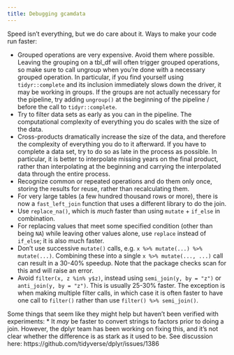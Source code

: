 ```yaml
---
title: Debugging gcamdata
---
```


Speed isn't everything, but we do care about it. Ways to make your code run faster:

* Grouped operations are very expensive. Avoid them where possible. Leaving the grouping on a tbl_df will often trigger grouped operations, so make sure to call ungroup when you're done with a necessary grouped operation. In particular, if you find yourself using `tidyr::complete` and its inclusion immediately slows down the driver, it may be working in groups. If the groups are not actually necessary for the pipeline, try adding `ungroup()` at the beginning of the pipeline / before the call to `tidyr::complete`.
* Try to filter data sets as early as you can in the pipeline. The computational complexity of everything you do scales with the size of the data.
* Cross-products dramatically increase the size of the data, and therefore the complexity of everything you do to it afterward. If you have to complete a data set, try to do so as late in the process as possible. In particular, it is better to interpolate missing years on the final product, rather than interpolating at the beginning and carrying the interpolated data through the entire process.
* Recognize common or repeated operations and do them only once, storing the results for reuse, rather than recalculating them.
* For very large tables (a few hundred thousand rows or more), there is now a `fast_left_join` function that uses a different library to do the join.
* Use `replace_na()`, which is _much_ faster than using `mutate` + `if_else` in combination.
* For replacing values that meet some specified condition (other than being `NA`) while leaving other values alone, use `replace` instead of `if_else`; it is also much faster.
* Don't use successive `mutate()` calls, e.g. `x %>% mutate(...) %>% mutate(...)`. Combining these into a single `x %>% mutate(..., ...)` call can result in a 30-40% speedup. Note that the package checks scan for this and will raise an error.
* Avoid `filter(x, z %in% y$z)`, instead using `semi_join(y, by = "z")` or `anti_join(y, by = "z")`. This is usually 25-30% faster. The exception is when making multiple filter calls, in which case it is often faster to have one call to `filter()` rather than use `filter() %>% semi_join()`.

Some things that seem like they might help but haven't been verified with experiments:
* It _may_ be faster to convert strings to factors prior to doing a join. However, the dplyr team has been working on fixing this, and it's not clear whether the difference is as stark as it used to be.  See discussion here:  https://github.com/tidyverse/dplyr/issues/1386
